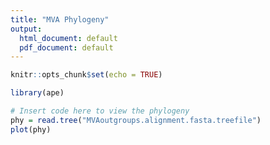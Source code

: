```yaml
---
title: "MVA Phylogeny"
output:
  html_document: default
  pdf_document: default
---
```


```r
knitr::opts_chunk$set(echo = TRUE)

library(ape)
```


```r

# Insert code here to view the phylogeny
phy = read.tree("MVAoutgroups.alignment.fasta.treefile")
plot(phy)

```

